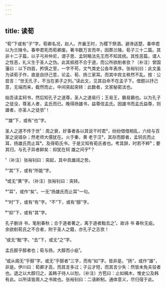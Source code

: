 ```yaml
---
---
---
```

title: 读荀
---







“荀”下或有“子”字。荀卿名况，赵人。齐襄王时，为稷下祭酒。避谗适楚，春申君以为兰陵令。春申君死而荀卿废。著书数万言而卒，因葬兰陵。荀子三十二篇。其非十二子篇，以子弓并仲尼，谓子思、孟轲略法先王而不知其统。其性恶篇，谓人之性恶，礼义生于圣人之伪。此其抵捂不合于道，而公所欲削者欤？〔补注〕曾国藩曰：以下四首，矜慎之至，一字不苟，文气类史公各年表序。张裕钊曰：此文虽为读荀子作，直是自抒己意，论孟、荀、扬三家耳。而其中宾主秩然不乱。按：公尝言：“世无孔子，不当在弟子之列。”读此文，见其自命不在孟子下。借题以抒己意，无端而来，截然而止，中间突起突转：此数者，文家秘密法也。

始吾读孟轲书，然后知孔子之道尊，圣人之道易行；王易王，霸易霸也。以为孔子之徒没，尊圣人者，孟氏而已。晚得扬雄书，益尊信孟氏。因雄书而孟氏益尊，则雄者，亦圣人之徒欤¹！

¹“雄”下，或有“也”字。

圣人之道不传于世¹：周之衰，好事者各以其说干时君²，纷纷借借相乱，六经与百家之说错杂；然老师大儒犹在。火于秦，黄 老于汉³，其存而醇者，孟轲氏而止耳，扬雄氏而止耳⁴。及得荀氏书，于是又知有荀氏者也。考其辞，时若不粹⁵；要其归，与孔子异者鲜矣：抑犹在轲 雄之间乎⁶？

¹〔补注〕张裕钊曰：突起，其中具雄阔之势。

²“其”下，或有“所能”字。

³或无“黄”字。〔补注〕张裕钊曰：突转。

⁴“耳”，或作“矣”。一无“扬雄氏而止耳”一句。

⁵“时”下，或有“有”字。“不”下，或有“醇”字。

⁶“抑”下，或有“其”字。

孔子删诗 书，笔削春秋；合于道者著之，离于道者黜去之¹。故诗 书 春秋无疵。余欲削荀氏之不合者，附于圣人之籍，亦孔子之志欤！

¹或无“黜”字。“去”下，或无“之”字。

孟氏醇乎醇者也；荀与扬，大醇而小疵¹。

¹或从阁无“乎醇”字。或无“乎醇者”三字，而有“如”字。皆非是。“扬”，或作“雄”，非是。伊川曰：荀卿才高，而其言多过；子云才短，而其言少失：然皆未免夫驳者也。退之以大醇归之，盖韩子待人以恕。〔补注〕方苞曰：止如槁木，惟史公及韩有此。以所读皆周人之书故也。张裕钊曰：二语断制。通体意义，尽归宿于此。
